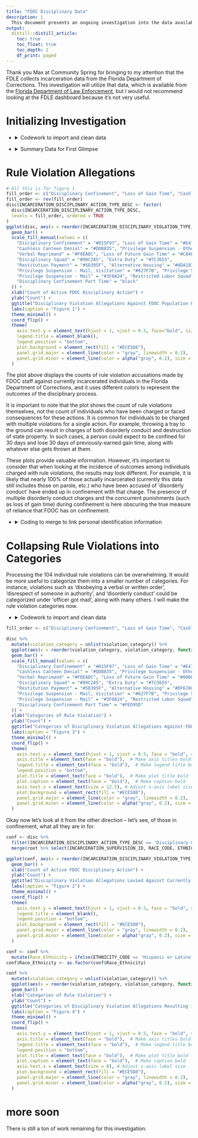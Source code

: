 ```yaml
---
title: "FDOC Disciplinary Data"
description: |
  This document presents an ongoing investigation into the data available through the FDLE on FDOC Disciplinary actions. (Investigation begun 2023-10-28, it's still in very rough and preliminary form)
output:
  distill::distill_article:
    toc: true
    toc_float: true
    toc_depth: 2
    df_print: paged
---
```


Thank you Max at Community Spring for bringing to my attention that the FDLE collects incarceration data from the Florida Department of Corrections. This investigation will utilize that data, which is available from the [Florida Department of Law Enforcement](https://www.fdle.state.fl.us/CJAB/CJDT/FDC-IS-Reports), but I would not recommend looking at the FDLE dashboard because it's not very useful. 

# Initializing Investigation

<ul>
    <li>
      <details>
        <summary>Codework to import and clean data</summary>
        <p>
```r
# Packages utilized:
pkgs = c("tidyverse",
         "kableExtra",
         "DT")
inst = lapply(pkgs, library, character.only = TRUE)

# Initializing Seed
set.seed(8675309)
# Bringing in Data
root <- read.csv("~/pubic_preclean/Incarcerationsupervision_00000.csv") %>%
  select("INCARCERATION_SUPERVISION_ID","RACE_CODE","SEX_CODE","ETHNICITY_CODE","INMATE_AGE","AGENCY_NAME", "CUSTODY_ADMISSION_DATE")
disc <- read.csv("~/pubic_preclean/IncarcerationSupervisionDisciplinary_00000.csv") %>%
  select("INCARCERATION_SUPERVISION_ID",'INCARCERATION_DISCIPLINARY_ACTION_TYPE_DESC',"INCARCERATION_DISCIPLINARY_VIOLATION_TYPE_DESC", "INCAR_SUPERV_CREATED_DATE")
```

```r
#cleaning data
root$RACE_CODE <- as.factor(root$RACE_CODE)
root$SEX_CODE <- as.factor(root$SEX_CODE)
root$ETHNICITY_CODE <- as.factor(root$ETHNICITY_CODE)
root$AGENCY_NAME <- as.factor(root$AGENCY_NAME)
root$CUSTODY_ADMISSION_DATE <- as.Date(root$CUSTODY_ADMISSION_DATE)
disc$INCARCERATION_DISCIPLINARY_ACTION_TYPE_DESC <- as.factor(disc$INCARCERATION_DISCIPLINARY_ACTION_TYPE_DESC)
disc$INCARCERATION_DISCIPLINARY_VIOLATION_TYPE_DESC <- as.factor(disc$INCARCERATION_DISCIPLINARY_VIOLATION_TYPE_DESC)
disc$INCAR_SUPERV_CREATED_DATE <- as.Date(disc$INCAR_SUPERV_CREATED_DATE)
```

  </p>
  </details>
  </li>
</ul>

<ul>
    <li>
      <details>
        <summary>Summary Data for First Glimpse</summary>
        <p>
        
So, the FDLE has a table that, once trimmed of all irrelevant data, looks like this:
Data on people:

```r
# Just the summary data, mr computer plez 
summary(root)
```

All identifying information has been removed from these data. The supervision ID appears to be a unique FDLE internal identifier.

However, the records do seem to represent the entire population under the supervision or custody of the Florida Department of Corrections.

It appears that they do have every disciplinary action taken against these individuals, just recorded in a separate table.

```r
# now the other one plz mr computer
summary(disc)
```
Unfortunately, it appears that the records for disciplinary actions only span a year and a half, from Feburary 2022 to September 2023, but we have 390,545 recorded disciplinary actions altogether.

  </p>
  </details>
  </li>
</ul>

# Rule Violation Allegations

```r
# All this is for figure 1
fill_order <- c("Disciplinary Confinement", "Loss of Gain Time", "Cashless Canteen Denial","Privilege Suspension - Other","Verbal Reprimand","Loss of Future Gain Time","Disciplinary Squad","Extra Duty","Restitution Payment","Alternative Housing","Privilege Suspension - Mail, Visitation","Privilege Suspension - Visitation","Privilege Suspension - Mail","Restricted Labor Squad","Disciplinary Confinement Part Time")
fill_order <- rev(fill_order)
disc$INCARCERATION_DISCIPLINARY_ACTION_TYPE_DESC <- factor(
  disc$INCARCERATION_DISCIPLINARY_ACTION_TYPE_DESC, 
  levels = fill_order, ordered = TRUE
)
ggplot(disc, aes(x = reorder(INCARCERATION_DISCIPLINARY_VIOLATION_TYPE_DESC, INCARCERATION_DISCIPLINARY_VIOLATION_TYPE_DESC, function(x) length(x)), fill = INCARCERATION_DISCIPLINARY_ACTION_TYPE_DESC)) +
  geom_bar() +
  scale_fill_manual(values = c(
    "Disciplinary Confinement" = "#015F97", "Loss of Gain Time" = "#E47237",
    "Cashless Canteen Denial" = "#DDB835", "Privilege Suspension - Other" = "#3F8A24",
    "Verbal Reprimand" = "#F0EADC", "Loss of Future Gain Time" = "#C84F68",
    "Disciplinary Squad" = "#99C285", "Extra Duty" = "#7C3655",
    "Restitution Payment" = "#5D395F", "Alternative Housing" = "#ADA193",
    "Privilege Suspension - Mail, Visitation" = "#627F7B", "Privilege Suspension - Visitation" = "#DDAC6D",
    "Privilege Suspension - Mail" = "#3F8A24", "Restricted Labor Squad" = "#8D422F",
    "Disciplinary Confinement Part Time" = "black"
  )) +
  xlab("Count of Active FDOC Disciplinary Action") +
  ylab("Count") +
  ggtitle("Disciplinary Violation Allegations Against FDOC Population Feb 2022- Sep 2023, Colored by Outcome") +
  labs(caption = "Figure 1") +
  theme_minimal() +
  coord_flip() +
  theme(
    axis.text.y = element_text(hjust = 1, vjust = 0.5, face="bold", size = 12.5),
    legend.title = element_blank(),
    legend.position = "bottom",
    plot.background = element_rect(fill = "#ECE5D8"),
    panel.grid.major = element_line(color = "gray", linewidth = 0.2),
    panel.grid.minor = element_line(color = alpha("gray", 0.2), size = 1)
  )
```




The plot above displays the counts of rule violation accusations made by FDOC staff against currently incarcerated individuals in the Florida Department of Corrections, and it uses different colors to represent the outcomes of the disciplinary process.

It is important to note that the plot shows the count of rule violations themselves, not the count of individuals who have been charged or faced consequences for these actions. It is common for individuals to be charged with multiple violations for a single action. For example, throwing a tray to the ground can result in charges of both disorderly conduct and destruction of state property. In such cases, a person could expect to be confined for 30 days and lose 30 days of previously-earned gain time, along with whatever else gets thrown at them.

These plots provide valuable information. However, it's important to consider that when looking at the incidence of outcomes among individuals charged with rule violations, the results may look different. For example, it is likely that nearly 100% of those actually incarcerated (currently this data still includes those on parole, etc.) who have been accused of 'disorderly conduct' have ended up in confinement with that charge. The presence of multiple disorderly conduct charges and the concurrent punishments (such as loss of gain time) during confinement is here obscuring the true measure of reliance that FDOC has on confinement.

<ul>
    <li>
      <details>
        <summary>Coding to merge to link personal identification information</summary>
        <p>

```r
r_disc <- merge(root %>% select(INCARCERATION_SUPERVISION_ID, RACE_CODE), disc, by = "INCARCERATION_SUPERVISION_ID") %>% select(-"INCARCERATION_SUPERVISION_ID")
```
  </p>
  </details>
  </li>
</ul>

# Collapsing Rule Violations into Categories

Processing the 104 individual rule violations can be overwhelming. It would be more useful to categorize them into a smaller number of categories. For instance, violations such as 'disobeying a verbal or written order', 'disrespect of someone in authority', and 'disorderly conduct' could be categorized under 'officer got mad', along with many others. I will make the rule violation categories now.

<ul>
    <li>
      <details>
        <summary>Codework to import and clean data</summary>
        <p>

```r
doing_time <- c(
"Posession/manufacture of weapons, ammunition or explosives",
"Gang-related activities",
"Posession of unauthorized beverages",
"Theft of property under $50 in value",
"Bartering with others",
"Attempt or conspire to commit crime or violate rules",
"Manufacture of drugs or unauthorized beverages",
"Unauthorized/illegal financial transaction",
"Posession of items facilitating unauthorized/illegal financial transaction",
"Posession of negotiables in unauthorized amounts, forms or location",
"Trafficking in drugs or unauthorized beverages",
"Sex acts or unauthorized physical contact involving inmates",
"Posession of stolen property",
"Theft of property exceeding $50 in value",
"Unauthorized physical contact involving non-inmates",
"Loaning or borrowing money or other valuables",
"Gambling or possession of gambling paraphernalia",
"Fraud or attempted fraud",
"Bribery or attempted bribery",
"Extortion or attempted extortion",
"Self-Mutilation",
"Unauthorized contact in behalf of another inmate",
"Making purchase or contract without approval",
"Consume Intoxicants",
"Tattooing, branding or body art including piercing",
"manufacture of weapons",
"unauthorized beverages",
"Theft of property",
"Possession of negotiables",
"stolen property",
"Canteen Shortage",
"Being in unauthorized area",
"Unauthorized absence from assigned area",
"Possession of escape paraphernalia",
"Unauthorized possession/use of communication device/technology",
"Visiting regulation violations",
"Possession of tobacco-related product by non-death row or non-community release inmate",
"Telephone regulation violations",
"Introduction of any contraband",
"Personal or business relationship with staff member or volunteer",
"Missing count",
"Mail regulation violations",
"Use of Alcohol",
"Possession of unauthorized clothing or linen",
"Escape or escape attempt",
"Failure to proceed to/from designated area",
"Possession of tobacco-related product by death row inmate"
)
```

```r
drugs <- c("Possession of narcotics/unauthorized drugs and paraphernalia", "Use of unauthorized drugs", "Possession of aromat")
```

```r
officer_angry <- c("Disobeying verbal or written order", "Creating, participating in or inciting a minor disturbance", "Participating in riots, strikes, mutinous acts or disturbances", "Disorderly conduct", "Disrespect persons of authority", "Refusing to work or participate in mandatory programs", "Disobeying institutional regulations", "Inciting riots, strikes, mutinous acts or disturbances", "Insufficient work", "Wasting State or another property", "Feigning illness or malingering")
```


```r
violence <- c("Aggravated battery or attempted on correctional officer", "Battery or attempted battery on an inmate", "Aggravated battery or attempted on inmate", "Fighting", "Assault or attempted assault on a correctional officer", "Battery or attempted battery on correctional officer", "Arson or attempted arson", "Assault or attempted assault on an inmate", "Aggravated assault or attempted on inmate", "Battery or attempted battery on staff other than correctional officer", "Aggravated assault or attempted on correctional officer", "Robbery or attempted robbery", "Aggravated battery or attempted on staff other than correctional officer", "Other assault/battery or attempted", "Assault or attempted assault on staff other than correctional officer", "Assault/battery or attempted with deadly weapon", "Battery or attempted on other than staff or inmates", "Assault or attempted assault on other than staff/inmates", "Aggravated assault or attempted on staff other than correctional officer", "Aggravated battery or attempted not on staff/inmates")
```

```r
misc_rand <- c("Unauthorized use or tampering with computer or office equipment", "Spoken, written or gestured threats", "Destruction of State or another property", "Failure to comply with count procedures", "Tampering/defeating/depriving staff of security device", "Possession of gang-related paraphernalia or material", "Altering/defacing State or another property", "Failure to maintain acceptable hygiene/appearance of housing", "Possession or transfer of other contraband", "Misuse of State or another property", "Lying to staff or falsifying records", "Possession of unauthorized or altered identification", "Refusing to submit to substance abuse testing", "Tampering/defeating any fire or other safety device", "Failure to maintain personal hygiene/appearance", "Tampering/damaging electronic monitoring equipment", "Canteen Shortage over $50", "Failure to deposit earnings", "Destruction of State or another property by gross negligence", "Presenting false testimony or information", "Frivolous, malicious, false information presented to court", "Breaking and entering or attempt", "Canteen Shortage under $50", "Deviating from approved plan", "False property lien", "Failure to remain within designated area of release plan")
```

```r
sex_related <- c("Lewd or lascivious exhibition", "Obscene or profane act, gesture or statement", "Sexual battery or attempted")
```


```r
category_mapping <- list(
  "Doing Time" = doing_time,
  "Drug Violations" = drugs,
  "Officer Got Angry" = officer_angry,
  "Act of Violence" = violence,
  "Misc/Add-On" = misc_rand,
  "Sex Related" = sex_related)

# Create a new column for crime categories and initialize it as an empty list
disc$violation_category <- vector('list', length(disc$INCARCERATION_SUPERVISION_ID))


# Loop through categories and apply rules
for (category in names(category_mapping)) {
  keywords <- category_mapping[[category]]
  matching_indices <- grepl(paste(keywords, collapse = "|"), disc$INCARCERATION_DISCIPLINARY_VIOLATION_TYPE_DESC, ignore.case = TRUE)
  
# Append the category to the matching entries (instead of overwriting)
disc$violation_category[matching_indices] <- lapply(disc$violation_category[matching_indices], function(x) c(x, category))
}

# If a crime doesn't match any category, set it to "Other"
disc$violation_category[sapply(disc$violation_category, length) == 0] <- "Other"
```

  </p>
  </details>
  </li>
</ul>

```r
fill_order <- c("Disciplinary Confinement", "Loss of Gain Time", "Cashless Canteen Denial","Privilege Suspension - Other","Verbal Reprimand","Loss of Future Gain Time","Disciplinary Squad","Extra Duty","Restitution Payment","Alternative Housing","Privilege Suspension - Mail, Visitation","Privilege Suspension - Visitation","Privilege Suspension - Mail","Restricted Labor Squad","Disciplinary Confinement Part Time")

disc %>%
  mutate(violation_category = unlist(violation_category)) %>%
  ggplot(aes(x = reorder(violation_category, violation_category, function(x) length(x)), fill = INCARCERATION_DISCIPLINARY_ACTION_TYPE_DESC)) +
  geom_bar() +
  scale_fill_manual(values = c(
    "Disciplinary Confinement" = "#015F97", "Loss of Gain Time" = "#E47237",
    "Cashless Canteen Denial" = "#DDB835", "Privilege Suspension - Other" = "#3F8A24",
    "Verbal Reprimand" = "#F0EADC", "Loss of Future Gain Time" = "#000000",
    "Disciplinary Squad" = "#99C285", "Extra Duty" = "#7C3655",
    "Restitution Payment" = "#5D395F", "Alternative Housing" = "#DF678C",
    "Privilege Suspension - Mail, Visitation" = "#627F7B", "Privilege Suspension - Visitation" = "#DDAC6D",
    "Privilege Suspension - Mail" = "#3F8A24", "Restricted Labor Squad" = "#8D422F",
    "Disciplinary Confinement Part Time" = "#FED95D"
  )) +
  xlab("Categories of Rule Violation") +
  ylab("Count") +
  ggtitle("Categories of Disciplinary Violation Allegations Against FDOC Population Feb 2022- Sep 2023, Colored by Outcome") +
  labs(caption = "Figure 3") +
  theme_minimal() +
  coord_flip() +
  theme(
    axis.text.y = element_text(hjust = 1, vjust = 0.5, face = "bold", size = 12.5),  # Make y-axis text bold
    axis.title = element_text(face = "bold"),  # Make axis titles bold
    legend.title = element_text(face = "bold"),  # Make legend title bold
    legend.position = "bottom",
    plot.title = element_text(face = "bold"),  # Make plot title bold
    plot.caption = element_text(face = "bold"),  # Make caption bold
    axis.text.x = element_text(size = 12.5), # Adjust x-axis label size
    plot.background = element_rect(fill = "#ECE5D8"),
    panel.grid.major = element_line(color = "gray", linewidth = 0.2),
    panel.grid.minor = element_line(color = alpha("gray", 0.2), size = 1)
  )
```

Okay now let's look at it from the other direction -- let's see, of those in confinement, what all they are in for.

```r
conf <- disc %>% 
  filter(INCARCERATION_DISCIPLINARY_ACTION_TYPE_DESC == 'Disciplinary Confinement') %>%
  merge(root %>% select(INCARCERATION_SUPERVISION_ID, RACE_CODE, ETHNICITY_CODE), by = "INCARCERATION_SUPERVISION_ID") %>% select(-"INCARCERATION_SUPERVISION_ID")

ggplot(conf, aes(x = reorder(INCARCERATION_DISCIPLINARY_VIOLATION_TYPE_DESC, INCARCERATION_DISCIPLINARY_VIOLATION_TYPE_DESC, function(x) length(x)), fill = RACE_CODE)) +
  geom_bar() +
  xlab("Count of Active FDOC Disciplinary Action") +
  ylab("Count") +
  ggtitle("Disciplinary Violation Allegations Levied Against Currently Incarcerated FDOC Population, Colored by Race") +
  labs(caption = "Figure 2") +
  theme_minimal() +
  coord_flip() +
  theme(
    axis.text.y = element_text(hjust = 1, vjust = 0.5, face = "bold", size = 12.5),
    legend.title = element_blank(),
    legend.position = "bottom",
    plot.background = element_rect(fill = "#ECE5D8"),
    panel.grid.major = element_line(color = "gray", linewidth = 0.2),
    panel.grid.minor = element_line(color = alpha("gray", 0.2), size = 1)
  )
```

```r
conf <- conf %>%
  mutate(Race_Ethnicity = ifelse(ETHNICITY_CODE == 'Hispanic or Latino', 'Hispanic or Latino', as.character(RACE_CODE)))
conf$Race_Ethnicity <- as.factor(conf$Race_Ethnicity)
```


```r
conf %>%
  mutate(violation_category = unlist(violation_category)) %>%
  ggplot(aes(x = reorder(violation_category, violation_category, function(x) length(x)), fill = Race_Ethnicity)) +
  geom_bar() +
  xlab("Categories of Rule Violation") +
  ylab("Count") +
  ggtitle("Categories of Disciplinary Violation Allegations Resulting in Disc. Confinement\nFeb 2022 - Sep 2023") +
  labs(caption = "Figure 4") +
  theme_minimal() +
  coord_flip() +
  theme(
    axis.text.y = element_text(hjust = 1, vjust = 0.5, face = "bold", size = 10.5),
    axis.title = element_text(face = "bold"),  # Make axis titles bold
    legend.title = element_text(face = "bold"),  # Make legend title bold
    legend.position = "bottom",
    plot.title = element_text(face = "bold"),  # Make plot title bold
    plot.caption = element_text(face = "bold"),  # Make caption bold
    axis.text.x = element_text(size = 8), # Adjust x-axis label size
    plot.background = element_rect(fill = "#ECE5D8"),
    panel.grid.major = element_line(color = "gray", linewidth = 0.2),
    panel.grid.minor = element_line(color = alpha("gray", 0.2), size = 1)
  )
```

# more soon {.appendix}

There is still a ton of work remaining for this investigation.